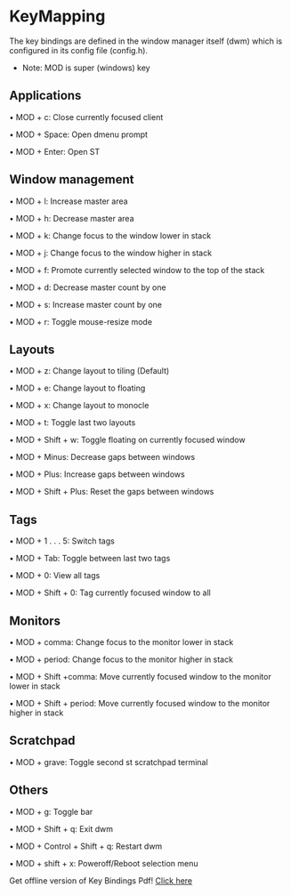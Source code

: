 # KeyMapping

The key bindings are defined in the window manager itself (dwm) which is configured in its config file (config.h).

- Note: MOD is super (windows) key

## Applications
                                               
 • MOD + c: Close currently focused client     
                                               
 • MOD + Space: Open dmenu prompt              
                                               
 • MOD + Enter: Open ST                        

## Window management
• MOD + l: Increase master area

• MOD + h: Decrease master area

• MOD + k: Change focus to the window lower in stack

• MOD + j: Change focus to the window higher in stack

• MOD + f: Promote currently selected window to the top of the stack

• MOD + d: Decrease master count by one

• MOD + s: Increase master count by one

• MOD + r: Toggle mouse-resize mode

## Layouts
• MOD + z: Change layout to tiling (Default)

• MOD + e: Change layout to floating

• MOD + x: Change layout to monocle

• MOD + t: Toggle last two layouts

• MOD + Shift + w: Toggle floating on currently focused window

• MOD + Minus: Decrease gaps between windows

• MOD + Plus: Increase gaps between windows

• MOD + Shift + Plus: Reset the gaps between windows

## Tags
• MOD + 1 . . . 5: Switch tags

• MOD + Tab: Toggle between last two tags

• MOD + 0: View all tags

• MOD + Shift + 0: Tag currently focused window to all

## Monitors
• MOD + comma: Change focus to the monitor lower in stack

• MOD + period: Change focus to the monitor higher in stack

• MOD + Shift +comma: Move currently focused window to the monitor lower in stack

• MOD + Shift + period: Move currently focused window to the monitor higher in stack

## Scratchpad

• MOD + grave: Toggle second st scratchpad terminal

## Others
• MOD + g: Toggle bar

• MOD + Shift + q: Exit dwm

• MOD + Control + Shift + q: Restart dwm

• MOD + shift + x: Poweroff/Reboot selection menu

Get offline version of Key Bindings Pdf! [Click here](https://metislinux.org/assets/images/pdfs/metis-dwm-keybinds.pdf)
